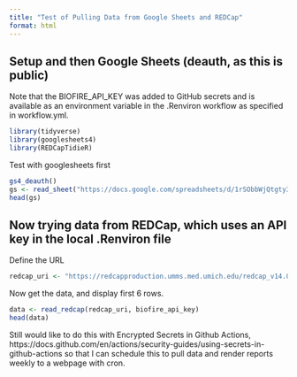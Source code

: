 ```yaml
---
title: "Test of Pulling Data from Google Sheets and REDCap"
format: html
---
```


## Setup and then Google Sheets (deauth, as this is public)

Note that the BIOFIRE_API_KEY was added to GitHub secrets and is available as an environment variable in the .Renviron workflow as specified in workflow.yml.

```r
library(tidyverse)
library(googlesheets4)
library(REDCapTidieR)
```

Test with googlesheets first

```r
gs4_deauth()
gs <- read_sheet("https://docs.google.com/spreadsheets/d/1rSObbWjQtgty3zBx_W9EJgIw0WJbzAU-sFQXhkWWNsc/edit?resourcekey#gid=19405873482")
head(gs)
```


## Now trying data from REDCap, which uses an API key in the local .Renviron file


Define the URL

```r
redcap_uri <- "https://redcapproduction.umms.med.umich.edu/redcap_v14.0.15/API/"

```

Now get the data, and display first 6 rows.

```r
data <- read_redcap(redcap_uri, biofire_api_key)
head(data)
```


Still would like to do this with Encrypted Secrets in Github Actions,
https://docs.github.com/en/actions/security-guides/using-secrets-in-github-actions
so that I can schedule this to pull data and render reports weekly to a webpage with cron.